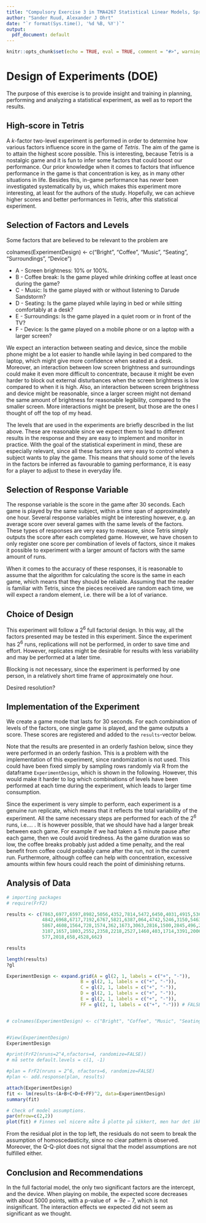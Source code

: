 ```yaml
---
title: "Compulsory Exercise 3 in TMA4267 Statistical Linear Models, Spring 2021"
author: "Sander Ruud, Alexander J Ohrt"
date: "`r format(Sys.time(), '%d %B, %Y')`"
output:
  pdf_document: default
---
```


```r
knitr::opts_chunk$set(echo = TRUE, eval = TRUE, comment = "#>", warning = FALSE, message=FALSE)
```

# Design of Experiments (DOE)

The purpose of this exercise is to provide insight and training in planning, performing and analyzing a statistical experiment, as well as to report the results. 

## High-score in Tetris

A $k$-factor two-level experiment is performed in order to determine how various factors influence score in the game of *Tetris*. The aim of the game is to attain the highest score possible. This is interesting, because Tetris is a nostalgic game and it is fun to infer some factors that could boost our performance. Our prior knowledge when it comes to factors that influence performance in the game is that concentration is key, as in many other situations in life. Besides this, in-game performance has never been investigated systematically by us, which makes this experiment more interesting, at least for the authors of the study. Hopefully, we can achieve higher scores and better performances in Tetris, after this statistical experiment. 

## Selection of Factors and Levels

Some factors that are believed to be relevant to the problem are

colnames(ExperimentDesign) <- c("Bright", "Coffee", "Music", "Seating", "Surroundings", "Device")

* A - Screen brightness: 10% or 100%. 
* B - Coffee break: Is the game played while drinking coffee at least once during the game?
* C - Music: Is the game played with or without listening to Darude Sandstorm?
* D - Seating: Is the game played while laying in bed or while sitting comfortably at a desk?
* E - Surroundings: Is the game played in a quiet room or in front of the TV?
* F - Device: Is the game played on a mobile phone or on a laptop with a larger screen?

We expect an interaction between seating and device, since the mobile phone might be a lot easier to handle while laying in bed compared to the laptop, which might give more confidence when seated at a desk. Moreover, an interaction between low screen brightness and surroundings could make it even more difficult to concentrate, because it might be even harder to block out external disturbances when the screen brightness is low compared to when it is high. Also, an interaction between screen brightness and device might be reasonable, since a larger screen might not demand the same amount of brightness for reasonable legibility, compared to the smaller screen. More interactions might be present, but those are the ones I thought of off the top of my head. 

The levels that are used in the experiments are briefly described in the list above. These are reasonable since we expect them to lead to different results in the response and they are easy to implement and monitor in practice. With the goal of the statistical experiment in mind, these are especially relevant, since all these factors are very easy to control when a subject wants to play the game. This means that should some of the levels in the factors be inferred as favourable to gaming performance, it is easy for a player to adjust to these in everyday life.  

## Selection of Response Variable

The response variable is the score in the game after 30 seconds. Each game is played by the same subject, within a time span of approximately one hour. Several response variables might be interesting however, e.g. an average score over several games with the same levels of the factors. These types of responses are very easy to measure, since Tetris simply outputs the score after each completed game. However, we have chosen to only register one score per combination of levels of factors, since it makes it possible to experiment with a larger amount of factors with the same amount of runs. 

When it comes to the accuracy of these responses, it is reasonable to assume that the algorithm for calculating the score is the same in each game, which means that they should be reliable. Assuming that the reader is familiar with Tetris, since the pieces received are random each time, we will expect a random element, i.e. there will be a lot of variance.

## Choice of Design

This experiment will follow a $2^{6}$ full factorial design. In this way, all the factors presented may be tested in this experiment. Since the experiment has $2^6$ runs, replications will not be performed, in order to save time and effort. However, replicates might be desirable for results with less variability and may be performed at a later time. 

Blocking is not necessary, since the experiment is performed by one person, in a relatively short time frame of approximately one hour. 

Desired resolution? \textcolor{red}{Snakker man om resolution i et fullfaktorielt design, slik vi har gjort her?}
\textcolor{blue}{Nei, det tror jeg ikke.}


## Implementation of the Experiment

We create a game mode that lasts for 30 seconds. For each combination of levels of the factors, one single game is played, and the game outputs a score. These scores are registered and added to the `results`-vector below. 

Note that the results are presented in an orderly fashion below, since they were performed in an orderly fashion. This is a problem with the implementation of this experiment, since randomization is not used. This could have been fixed simply by sampling rows randomly via R from the dataframe `ExperimentDesign`, which is shown in the following. However, this would make it harder to log which combinations of levels have been performed at each time during the experiment, which leads to larger time consumption.

Since the experiment is very simple to perform, each experiment is a genuine run replicate, which means that it reflects the total variability of the experiment. All the same necessary steps are performed for each of the $2^6$ runs, i.e.... \textcolor{red}{Stemmer dette? Kan man f.eks si at det ikke er genuine run replicate, fordi du er mer sliten mot slutten av alle forsøkene enn mot starten? Burde man f.eks tatt 5 min pause etter hvert spill, for å endre på dette? Kanskje du har noen tanker og vil fullføre dette? Nå prøver jeg bare å nevne noe for alle keywordsene på BB, slik at vi kommer inn på alt der ;) Så regner jeg med at det blir godkjent.} \textcolor{blue}{Enig godt poeng!}. It is however possible, that we should have had a larger break between each game. For example if we had taken a 5 minute pause after each game, then we could avoid tiredness. As the game duration was so low, the coffee breaks probably just added a time penalty, and the real benefit from coffee could probably came after the run, not in the current run. Furthermore, although coffee can help with concentration, excessive amounts within few hours could reach the point of diminishing returns.

## Analysis of Data

````r
# importing packages
# require(FrF2)
````

```r

results <- c(7863,6977,6597,8982,5056,4352,7814,5472,6450,4031,4915,5365,3213,4540,7917,
             4842,6968,6717,7192,6767,5821,6387,064,4742,5246,3150,5463,7588,6430,3573,
             5867,4608,1564,728,1574,362,1673,3063,2816,1500,2845,496,2184,911,1241,
             3107,1657,1803,2552,2358,2218,2527,1460,403,1714,3391,2006,1789,4118,
             577,2018,658,4528,662)

results

length(results)
?gl

ExperimentDesign <- expand.grid(A = gl(2, 1, labels = c("+", "-")),
                           B = gl(2, 1, labels = c("+", "-")),
                           C = gl(2, 1, labels = c("+", "-")),
                           D = gl(2, 1, labels = c("+", "-")),
                           E = gl(2, 1, labels = c("+", "-")),
                           FF = gl(2, 1, labels = c("+", "-"))) # FALSE IS RESERVED


# colnames(ExperimentDesign) <- c("Bright", "Coffee", "Music", "Seating", "Surroundings", "Device")


#View(ExperimentDesign)
ExperimentDesign

#print(FrF2(nruns=2^4,nfactors=4, randomize=FALSE))
# må sette default.levels = c(1, -1)

#plan = FrF2(nruns = 2^6, nfactors=6, randomize=FALSE)
#plan <- add.response(plan, results)

attach(ExperimentDesign)
fit <- lm(results~(A+B+C+D+E+FF)^2, data=ExperimentDesign)
summary(fit)

# Check of model assumptions.
par(mfrow=c(2,2))
plot(fit) # Finnes vel nicere måte å plotte på sikkert, men har det ikke i hodet akk nå. 
```

From the residual plot in the top left, the residuals do not seem to break the assumption of homoscedasticity, since no clear pattern is observed. Moreover, the Q-Q-plot does not signal that the model assumptions are not fulfilled either. 

## Conclusion and Recommendations

In the full factorial model, the only two significant factors are the intercept, and the device.
When playing on mobile, the expected score decreases with about $5000$ points, with a p-value of $\approx 9e-7$, which is not insignificant.
The interaction effects we expected did not seem as significant as we thought.